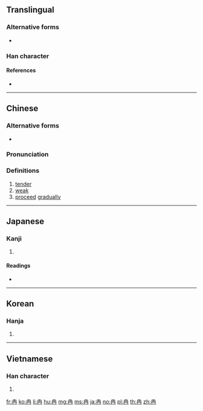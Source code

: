 {{character info/new}}
==Translingual==

===Alternative forms===
* {{l|mul|冄}}

===Han character===
{{Han char|rn=13|rad=冂|as=03|sn=5|four=50557|canj=GB|ids=⿻冂土}}

====References====
* {{Han ref|kx=0128.360|dkj=01514|dj=0289.190|hdz=10099.030|uh=5189|ud=20873|bh=A554|bd=42324}}

----

==Chinese==
{{zh-forms}}

===Alternative forms===
* {{l|zh|冄}}

===Pronunciation===
{{zh-pron
|m=rǎn
|c=jim5
|mn=jiám
|mn-t=riam2
|mc=y
|oc=y
|ma=
|cat=a,v
}}

===Definitions===
{{zh-hanzi}}

# [[tender]]
# [[weak]]
# [[proceed]] [[gradually]]

----

==Japanese==

===Kanji===
{{ja-kanji|grade=|rs=冂03}}

# {{defn|lang=ja|sort=冂03}}

====Readings====
* {{ja-readings|goon=[[ねん]] (nen)|kanon=[[ぜん]] (zen)|kun=[[よわい]] (yowai)}}

----

==Korean==

===Hanja===
{{ko-hanja|hangeul=[[염]]|rv=yeom|mr=yŏm}}

# {{defn|lang=ko|sort=冂03}}

----

==Vietnamese==

===Han character===
{{vi-hantu|[[nhiễm]], [[nhẹm]], [[nhẻm]], [[nhiệm]]|rs=冂03}}

# {{defn|lang=vi|sort=冂03}}

[[fr:冉]]
[[ko:冉]]
[[li:冉]]
[[hu:冉]]
[[mg:冉]]
[[ms:冉]]
[[ja:冉]]
[[no:冉]]
[[pl:冉]]
[[th:冉]]
[[zh:冉]]
